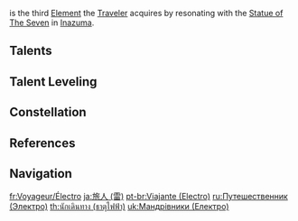 {{Traveler Infobox
|element     = Electro
|order       = 3
|releaseDate = 2021-07-21
}}
{{Main|Traveler}}
{{Electro}} is the third [[Element]] the [[Traveler]] acquires by resonating with the [[Statue of The Seven]] in [[Inazuma]].

==Talents==
{{Talent Table|Traveler (Electro)}}

==Talent Leveling==
{{Talent Upgrade|Inazuma}}

==Constellation==
{{Constellation Table|Traveler (Electro)}}

==References==
{{reflist}}

==Navigation==
{{Traveler Navbox}}

[[fr:Voyageur/Électro]]
[[ja:旅人 (雷)]]
[[pt-br:Viajante (Electro)]]
[[ru:Путешественник (Электро)]]
[[th:นักเดินทาง (ธาตุไฟฟ้า)]]
[[uk:Мандрівники (Електро)]]